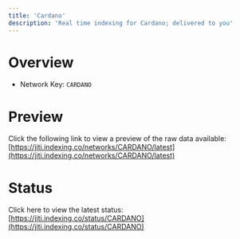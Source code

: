 ```yaml
---
title: 'Cardano'
description: 'Real time indexing for Cardano; delivered to you'
---
```


# Overview
- Network Key: `CARDANO`

# Preview
Click the following link to view a preview of the raw data available: [https://jiti.indexing.co/networks/CARDANO/latest](https://jiti.indexing.co/networks/CARDANO/latest)

# Status
Click here to view the latest status: [https://jiti.indexing.co/status/CARDANO](https://jiti.indexing.co/status/CARDANO)
